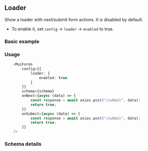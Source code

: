## Loader

Show a loader with next/submit form actions. It is disabled by default.

- To enable it, set `config` -> `loader` -> `enabled` to true.

### Basic example


<FormWithLoader />

### Usage

```typescript
    <MuiForms
        config={{
            loader: {
                enabled: true
            }
        }}
        schema={schema}
        onNext={async (data) => {
            const response = await axios.post("/submit", data);
            return true;
        }}
        onSubmit={async (data) => {
            const response = await axios.post("/submit", data);
            return true;
        }}
    />
```
### Schema details


<SchemaViewer value={schema} />